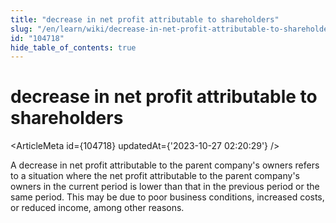 ```yaml
---
title: "decrease in net profit attributable to shareholders"
slug: "/en/learn/wiki/decrease-in-net-profit-attributable-to-shareholders-104718"
id: "104718"
hide_table_of_contents: true
---
```



# decrease in net profit attributable to shareholders

<ArticleMeta id={104718} updatedAt={'2023-10-27 02:20:29'} />
<div className='border-solid border-b border-t-0 my-4 border-[var(--ifm-color-gray-300)]' />

A decrease in net profit attributable to the parent company's owners refers to a situation where the net profit attributable to the parent company's owners in the current period is lower than that in the previous period or the same period. This may be due to poor business conditions, increased costs, or reduced income, among other reasons.
